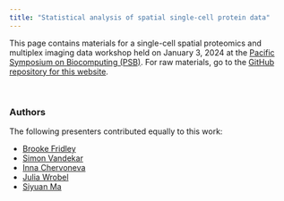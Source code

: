 ```yaml
---
title: "Statistical analysis of spatial single-cell protein data"
---
```


This page contains materials for a single-cell spatial proteomics and multiplex imaging data workshop held on January 3, 2024 at the [Pacific Symposium on Biocomputing (PSB)](https://psb.stanford.edu/). For raw materials, go to the [GitHub repository for this website](https://github.com/julia-wrobel/PSB_scProteomics).

<br>

### Authors 

The following presenters contributed equally to this work:


* [Brooke Fridley](https://lab.moffitt.org/fridley/)
* [Simon Vandekar](https://simonvandekar.bitbucket.io/)
* [Inna Chervoneva](https://www.jefferson.edu/academics/colleges-schools-institutes/skmc/departments/pharmacology/faculty-staff/faculty/chervoneva.html)
* [Julia Wrobel](http://juliawrobel.com/)
* [Siyuan Ma](https://syma-research.github.io/) 

